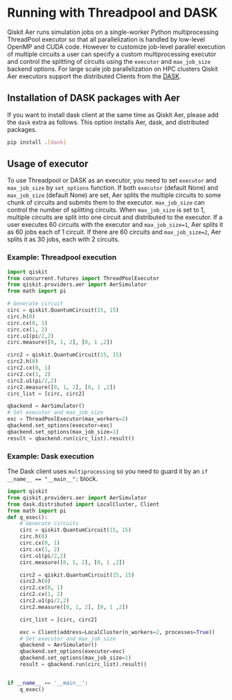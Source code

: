 <span id="dask" />

# Running with Threadpool and DASK

Qiskit Aer runs simulation jobs on a single-worker Python multiprocessing ThreadPool executor so that all parallelization is handled by low-level OpenMP and CUDA code. However to customize job-level parallel execution of multiple circuits a user can specify a custom multiprocessing executor and control the splitting of circuits using the `executor` and `max_job_size` backend options. For large scale job parallelization on HPC clusters Qiskit Aer executors support the distributed Clients from the [DASK](http://dask.org).

## Installation of DASK packages with Aer

If you want to install dask client at the same time as Qiskit Aer, please add the `dask` extra as follows. This option installs Aer, dask, and distributed packages.

```sh
pip install .[dask]
```

## Usage of executor

To use Threadpool or DASK as an executor, you need to set `executor` and `max_job_size` by `set_options` function. If both `executor` (default None) and `max_job_size` (default None) are set, Aer splits the multiple circuits to some chunk of circuits and submits them to the executor. `max_job_size` can control the number of splitting circuits. When `max_job_size` is set to 1, multiple circuits are split into one circuit and distributed to the executor. If a user executes 60 circuits with the executor and `max_job_size=1`, Aer splits it as 60 jobs each of 1 circuit. If there are 60 circuits and `max_job_size=2`, Aer splits it as 30 jobs, each with 2 circuits.

### Example: Threadpool execution

```python
import qiskit
from concurrent.futures import ThreadPoolExecutor
from qiskit.providers.aer import AerSimulator
from math import pi

# Generate circuit
circ = qiskit.QuantumCircuit(15, 15)
circ.h(0)
circ.cx(0, 1)
circ.cx(1, 2)
circ.u1(pi/2,2)
circ.measure([0, 1, 2], [0, 1 ,2])

circ2 = qiskit.QuantumCircuit(15, 15)
circ2.h(0)
circ2.cx(0, 1)
circ2.cx(1, 2)
circ2.u1(pi/2,2)
circ2.measure([0, 1, 2], [0, 1 ,2])
circ_list = [circ, circ2]

qbackend = AerSimulator()
# Set executor and max_job_size
exc = ThreadPoolExecutor(max_workers=2)
qbackend.set_options(executor=exc)
qbackend.set_options(max_job_size=1)
result = qbackend.run(circ_list).result()
```

### Example: Dask execution

The Dask client uses `multiprocessing` so you need to guard it by an `if __name__ == "__main__":` block.

```python
import qiskit
from qiskit.providers.aer import AerSimulator
from dask.distributed import LocalCluster, Client
from math import pi
def q_exec():
    # Generate circuits
    circ = qiskit.QuantumCircuit(15, 15)
    circ.h(0)
    circ.cx(0, 1)
    circ.cx(1, 2)
    circ.u1(pi/2,2)
    circ.measure([0, 1, 2], [0, 1 ,2])

    circ2 = qiskit.QuantumCircuit(15, 15)
    circ2.h(0)
    circ2.cx(0, 1)
    circ2.cx(1, 2)
    circ2.u1(pi/2,2)
    circ2.measure([0, 1, 2], [0, 1 ,2])

    circ_list = [circ, circ2]

    exc = Client(address=LocalCluster(n_workers=2, processes=True))
    # Set executor and max_job_size
    qbackend = AerSimulator()
    qbackend.set_options(executor=exc)
    qbackend.set_options(max_job_size=1)
    result = qbackend.run(circ_list).result()


if __name__ == '__main__':
    q_exec()
```

